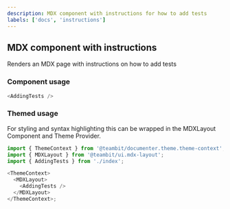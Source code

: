 ```yaml
---
description: MDX component with instructions for how to add tests
labels: ['docs', 'instructions']
---
```


## MDX component with instructions

Renders an MDX page with instructions on how to add tests

### Component usage

```js
<AddingTests />
```

### Themed usage

For styling and syntax highlighting this can be wrapped in the MDXLayout Component and Theme Provider.

```js
import { ThemeContext } from '@teambit/documenter.theme.theme-context';
import { MDXLayout } from '@teambit/ui.mdx-layout';
import { AddingTests } from './index';

<ThemeContext>
  <MDXLayout>
    <AddingTests />
  </MDXLayout>
</ThemeContext>;
```
